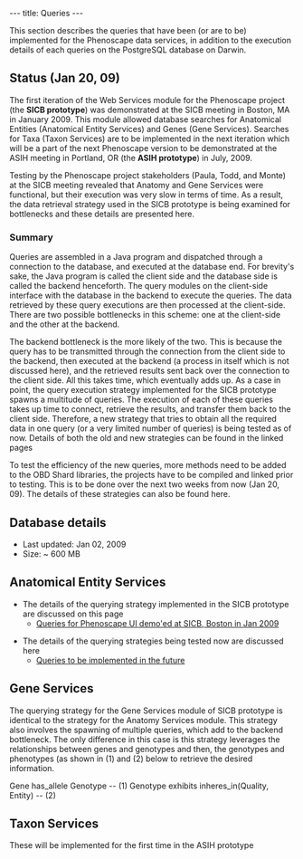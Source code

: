 ---
title: Queries
---

This section describes the queries that have been (or are to be) implemented for the Phenoscape data services, in addition to the execution details of each queries on the PostgreSQL database on Darwin.

==Status (Jan 20, 09)==
The first iteration of the Web Services module for the Phenoscape project (the '''SICB prototype''') was demonstrated at the SICB meeting in Boston, MA in January 2009. This module allowed database searches for Anatomical Entities (Anatomical Entity Services) and Genes (Gene Services). Searches for Taxa (Taxon Services) are to be implemented in the next iteration which will be a part of the next Phenoscape version to be demonstrated at the ASIH meeting in Portland, OR (the '''ASIH prototype''') in July, 2009.

Testing by the Phenoscape project stakeholders (Paula, Todd, and Monte) at the SICB meeting revealed that Anatomy and Gene Services were functional, but their execution was very slow in terms of time. As a result, the data retrieval strategy used in the SICB prototype is being examined for bottlenecks and these details are presented here.

===Summary===
Queries are assembled in a Java program and dispatched through a connection to the database, and executed at the database end. For brevity's sake, the Java program is called the client side and the database side is called the backend henceforth. The query modules on the client-side interface with the database in the backend to execute the queries. The data retrieved by these query executions are then processed at the client-side. There are two possible bottlenecks in this scheme: one at the client-side and the other at the backend.

The backend bottleneck is the more likely of the two. This is because the query has to be transmitted through the connection from the client side to the backend, then executed at the backend (a process in itself which is not discussed here), and the retrieved results sent back over the connection to the client side. All this takes time, which eventually adds up. As a case in point, the query execution strategy implemented for the SICB prototype spawns a multitude of queries. The execution of each of these queries takes up time to connect, retrieve the results, and transfer them back to the client side. Therefore, a new strategy that tries to obtain all the required data in one query (or a very limited number of queries) is being tested as of now. Details of both the old and new strategies can be found in the linked pages

To test the efficiency of the new queries, more methods need to be added to the OBD Shard libraries, the projects have to be compiled and linked prior to testing. This is to be done over the next two weeks from now (Jan 20, 09). The details of these strategies can also be found here.

==Database details==
* Last updated: Jan 02, 2009
* Size: ~ 600 MB

==Anatomical Entity Services==


* The details of the querying strategy implemented in the SICB prototype are discussed on this page 
** [[Queries for Phenoscape UI demo'ed at SICB, Boston in Jan 2009]]

* The details of the querying strategies being tested now are discussed here 
** [[Queries to be implemented in the future]]

==Gene Services==
The querying strategy for the Gene Services module of SICB prototype is identical to the strategy for the Anatomy Services module. This strategy also involves the spawning of multiple queries, which add to the backend bottleneck. The only difference in this case is this strategy leverages the relationships between genes and genotypes and then, the genotypes and phenotypes (as shown in (1) and (2) below to retrieve the desired information.

<javascript>
Gene                                  has_allele               Genotype                                                          -- (1)
Genotype                              exhibits                 inheres_in(Quality, Entity)                                       -- (2)
</javascript>

==Taxon Services==
These will be implemented for the first time in the ASIH prototype